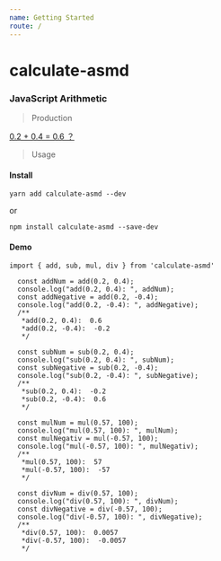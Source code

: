 ```yaml
---
name: Getting Started
route: /
---
```


# calculate-asmd

<h3>JavaScript Arithmetic</h3>

> Production

[0.2 + 0.4 = 0.6 ？](https://github.com/sanshuiwang/Blog/issues/9)

> Usage

<h4>Install</h4>

`yarn add calculate-asmd --dev`

or

`npm install calculate-asmd --save-dev`

<h4>Demo</h4>

```
import { add, sub, mul, div } from 'calculate-asmd'

  const addNum = add(0.2, 0.4);
  console.log("add(0.2, 0.4): ", addNum);
  const addNegative = add(0.2, -0.4);
  console.log("add(0.2, -0.4): ", addNegative);
  /**
   *add(0.2, 0.4):  0.6
   *add(0.2, -0.4):  -0.2
   */

  const subNum = sub(0.2, 0.4);
  console.log("sub(0.2, 0.4): ", subNum);
  const subNegative = sub(0.2, -0.4);
  console.log("sub(0.2, -0.4): ", subNegative);
  /**
   *sub(0.2, 0.4):  -0.2
   *sub(0.2, -0.4):  0.6
   */

  const mulNum = mul(0.57, 100);
  console.log("mul(0.57, 100): ", mulNum);
  const mulNegativ = mul(-0.57, 100);
  console.log("mul(-0.57, 100): ", mulNegativ);
  /**
   *mul(0.57, 100):  57
   *mul(-0.57, 100):  -57
   */

  const divNum = div(0.57, 100);
  console.log("div(0.57, 100): ", divNum);
  const divNegative = div(-0.57, 100);
  console.log("div(-0.57, 100): ", divNegative);
  /**
   *div(0.57, 100):  0.0057
   *div(-0.57, 100):  -0.0057
   */

```
